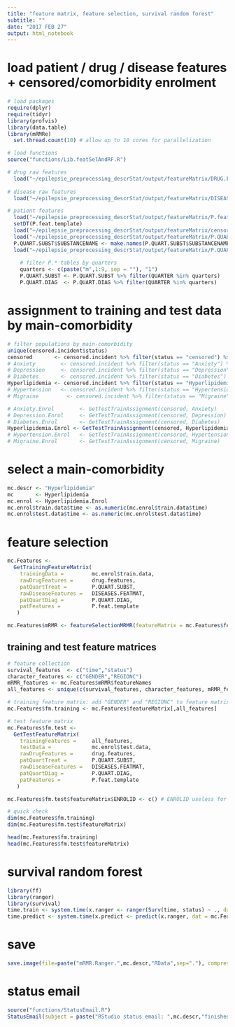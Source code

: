 ```yaml
---
title: "feature matrix, feature selection, survival random forest"
subtitle: ""
date: "2017 FEB 27"
output: html_notebook
---
```



# load patient / drug / disease features + censored/comorbidity enrolment
```r

# load packages
require(dplyr)
require(tidyr)
library(profvis)
library(data.table)
library(mRMRe)
  set.thread.count(10) # allow up to 10 cores for parallelization

# load functions
source("functions/Lib.featSelAndRF.R")

# drug raw features
  load("~/epilepsie_preprocessing_descrStat/output/featureMatrix/DRUG.FEATMAT.RData")
  
# disease raw features
  load("~/epilepsie_preprocessing_descrStat/output/featureMatrix/DISEASE.FEATMAT.RData")

# patient features
  load("~/epilepsie_preprocessing_descrStat/output/featureMatrix/P.feat.template.RData") # contains age, sex, region, status, time
  setDT(P.feat.template)
  load("~/epilepsie_preprocessing_descrStat/output/featureMatrix/censored.incident.RData") # contains assigment to censored / main-comorbidity
  load("~/epilepsie_preprocessing_descrStat/output/featureMatrix/P.QUART.SUBST.RData") # contains treatment by quarter
  P.QUART.SUBST$SUBSTANCENAME <- make.names(P.QUART.SUBST$SUBSTANCENAME)
  load("~/epilepsie_preprocessing_descrStat/output/featureMatrix/P.QUART.DIAG.RData") # contains diagnosis by quarter
  
    # filter P.* tables by quarters
    quarters <- c(paste("m",1:9, sep = ""), "1")
    P.QUART.SUBST <- P.QUART.SUBST %>% filter(QUARTER %in% quarters)
    P.QUART.DIAG  <- P.QUART.DIAG %>% filter(QUARTER %in% quarters)
```
# assignment to training and test data by main-comorbidity
```r
# filter populations by main-comorbidity
unique(censored.incident$status)
censored       <- censored.incident %>% filter(status == "censored") %>% mutate(status = 0)
# Anxiety        <- censored.incident %>% filter(status == "Anxiety") %>% mutate(status = 1)
# Depression     <- censored.incident %>% filter(status == "Depression") %>% mutate(status = 1)
# Diabetes       <- censored.incident %>% filter(status == "Diabetes") %>% mutate(status = 1)
Hyperlipidemia <- censored.incident %>% filter(status == "Hyperlipidemia") %>% mutate(status = 1)
# Hypertension   <- censored.incident %>% filter(status == "Hypertension") %>% mutate(status = 1)
# Migraine         <- censored.incident %>% filter(status == "Migraine") %>% mutate(status = 1)

# Anxiety.Enrol        <- GetTestTrainAssignment(censored, Anxiety)
# Depression.Enrol     <- GetTestTrainAssignment(censored, Depression)
# Diabetes.Enrol       <- GetTestTrainAssignment(censored, Diabetes)
Hyperlipidemia.Enrol <- GetTestTrainAssignment(censored, Hyperlipidemia)
# Hypertension.Enrol   <- GetTestTrainAssignment(censored, Hypertension)
# Migraine.Enrol       <- GetTestTrainAssignment(censored, Migraine)
```

# select a main-comorbidity
```r
mc.descr <- "Hyperlipidemia"
mc       <- Hyperlipidemia
mc.enrol <- Hyperlipidemia.Enrol
mc.enrol$train.data$time <- as.numeric(mc.enrol$train.data$time)
mc.enrol$test.data$time <- as.numeric(mc.enrol$test.data$time)
```


# feature selection
```r
mc.Features <- 
  GetTrainingFeatureMatrix(
    trainingData =         mc.enrol$train.data, 
    rawDrugFeatures =      drug.features, 
    patQuartTreat =        P.QUART.SUBST, 
    rawDiseaseFeatures =   DISEASES.FEATMAT, 
    patQuartDiag =         P.QUART.DIAG, 
    patFeatures =          P.feat.template
   )

mc.Features$mRMR <- featureSelectionMRMR(featureMatrix = mc.Features$featureMatrix, feature_count = 500) # mRMR feature selection
```
## training and test feature matrices
```r
# feature collection
survival_features  <- c("time","status")
character_features <- c("GENDER","REGIONC")
mRMR_features <- mc.Features$mRMR$featureNames
all_features <- unique(c(survival_features, character_features, mRMR_features))

# training feature matrix: add "GENDER" and "REGIONC" to feature matrix
mc.Features$fm.training <- mc.Features$featureMatrix[,all_features]

# test feature matrix
mc.Features$fm.test <- 
  GetTestFeatureMatrix(
    trainingFeatures =     all_features,
    testData =             mc.enrol$test.data, 
    rawDrugFeatures =      drug.features, 
    patQuartTreat =        P.QUART.SUBST, 
    rawDiseaseFeatures =   DISEASES.FEATMAT, 
    patQuartDiag =         P.QUART.DIAG, 
    patFeatures =          P.feat.template
   )

mc.Features$fm.test$featureMatrix$ENROLID <- c() # ENROLID useless for ranger

# quick check
dim(mc.Features$fm.training)
dim(mc.Features$fm.test$featureMatrix)

head(mc.Features$fm.training)
head(mc.Features$fm.test$featureMatrix)
```

# survival random forest
```r
library(ff)
library(ranger)
library(survival)
time.train <- system.time(x.ranger <- ranger(Surv(time, status) ~ ., data = mc.Features$fm.training, num.trees = 5000)) # train
time.predict <- system.time(x.predict <- predict(x.ranger, dat = mc.Features$fm.test$featureMatrix)) # predict
```

# save
```r
save.image(file=paste("mRMR.Ranger.",mc.descr,"RData",sep="."), compress = TRUE) # save
```

# status email
```r
source("functions/StatusEmail.R")
StatusEmail(subject = paste("RStudio status email: ",mc.descr,"finished"),body = "x")
```
